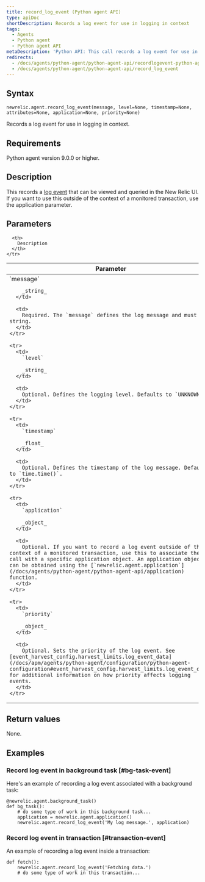 ```yaml
---
title: record_log_event (Python agent API)
type: apiDoc
shortDescription: Records a log event for use in logging in context
tags:
  - Agents
  - Python agent
  - Python agent API
metaDescription: 'Python API: This call records a log event for use in logging in context.'
redirects:
  - /docs/agents/python-agent/python-agent-api/recordlogevent-python-agent-api
  - /docs/agents/python-agent/python-agent-api/record_log_event
---
```


## Syntax

```
newrelic.agent.record_log_event(message, level=None, timestamp=None, attributes=None, application=None, priority=None)
```

Records a log event for use in logging in context.

## Requirements

Python agent version 9.0.0 or higher.

## Description

This records a [log event](/docs/logs/logs-context/configure-logs-context-python) that can be viewed and queried in the New Relic UI. If you want to use this outside of the context of a monitored transaction, use the application parameter.

## Parameters

<table>
  <thead>
    <tr>
      <th width="25%">
        Parameter
      </th>

      <th>
        Description
      </th>
    </tr>
  </thead>

  <tbody>
    <tr>
      <td>
        `message`

        _string_
      </td>

      <td>
        Required. The `message` defines the log message and must be a string.
      </td>
    </tr>

    <tr>
      <td>
        `level`

        _string_
      </td>

      <td>
        Optional. Defines the logging level. Defaults to `UNKNOWN`.
      </td>
    </tr>

    <tr>
      <td>
        `timestamp`

        _float_
      </td>

      <td>
        Optional. Defines the timestamp of the log message. Defaults to `time.time()`.
      </td>
    </tr>

    <tr>
      <td>
        `application`

        _object_
      </td>

      <td>
        Optional. If you want to record a log event outside of the context of a monitored transaction, use this to associate the call with a specific application object. An application object can be obtained using the [`newrelic.agent.application`](/docs/agents/python-agent/python-agent-api/application) function.
      </td>
    </tr>

    <tr>
      <td>
        `priority`

        _object_
      </td>

      <td>
        Optional. Sets the priority of the log event. See [event_harvest_config.harvest_limits.log_event_data](/docs/apm/agents/python-agent/configuration/python-agent-configuration#event_harvest_config.harvest_limits.log_event_data) for additional information on how priority affects logging events.
      </td>
    </tr>
  </tbody>
</table>

## Return values

None.

## Examples

### Record log event in background task [#bg-task-event]

Here's an example of recording a log event associated with a background task:

```
@newrelic.agent.background_task() 
def bg_task(): 
	# do some type of work in this background task...
	application = newrelic.agent.application()
	newrelic.agent.record_log_event('My log message.', application)
```

### Record log event in transaction [#transaction-event]

An example of recording a log event inside a transaction:

```
def fetch(): 
	newrelic.agent.record_log_event('Fetching data.')
	# do some type of work in this transaction...
```
